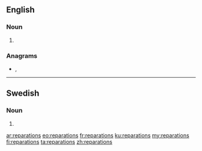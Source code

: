 ==English==

===Noun===
{{head|en|noun plural form}}

# {{plural of|reparation|lang=en}}

===Anagrams===
* {{l|en|praetorians}}, {{l|en|Praetorians}}

----

==Swedish==

===Noun===
{{head|sv|noun form}}

# {{sv-noun-form-indef-gen|reparation}}

[[ar:reparations]]
[[eo:reparations]]
[[fr:reparations]]
[[ku:reparations]]
[[my:reparations]]
[[fi:reparations]]
[[ta:reparations]]
[[zh:reparations]]
